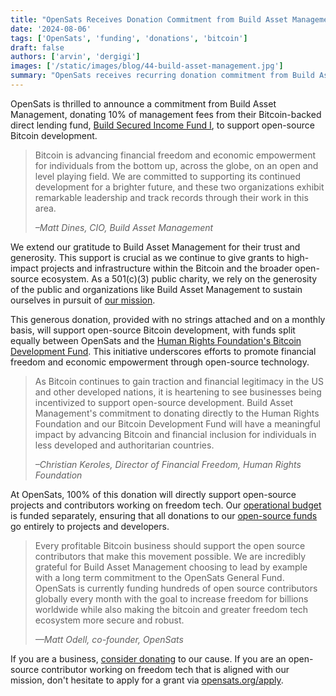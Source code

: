 ```yaml
---
title: "OpenSats Receives Donation Commitment from Build Asset Management"
date: '2024-08-06'
tags: ['OpenSats', 'funding', 'donations', 'bitcoin']
draft: false
authors: ['arvin', 'dergigi']
images: ['/static/images/blog/44-build-asset-management.jpg']
summary: "OpenSats receives recurring donation commitment from Build Asset Management for open-source Bitcoin development."
---
```


OpenSats is thrilled to announce a commitment from Build Asset Management,
donating 10% of management fees from their Bitcoin-backed direct lending
fund, [Build Secured Income Fund
I](https://getbuilding.com/private-credit/build-secured-income-fund-i/), to
support open-source Bitcoin development.

> Bitcoin is advancing financial freedom and economic empowerment for
> individuals from the bottom up, across the globe, on an open and level playing
> field. We are committed to supporting its continued development for a brighter
> future, and these two organizations exhibit remarkable leadership and track
> records through their work in this area.
>
> <cite>–Matt Dines, CIO, Build Asset Management</cite>

We extend our gratitude to Build Asset Management for their trust and
generosity. This support is crucial as we continue to give grants to
high-impact projects and infrastructure within the Bitcoin and the broader
open-source ecosystem. As a 501(c)(3) public charity, we rely on the generosity
of the public and organizations like Build Asset Management to sustain ourselves
in pursuit of [our mission](/mission).

This generous donation, provided with
no strings attached and on a monthly basis, will support open-source Bitcoin
development, with funds split equally between OpenSats and the [Human Rights
Foundation's Bitcoin Development Fund](https://hrf.org/devfund). This initiative
underscores efforts to promote financial freedom and economic empowerment
through open-source technology.

> As Bitcoin continues to gain traction and financial legitimacy in the US and
> other developed nations, it is heartening to see businesses being incentivized
> to support open-source development. Build Asset Management's commitment to
> donating directly to the Human Rights Foundation and our Bitcoin Development
> Fund will have a meaningful impact by advancing Bitcoin and financial
> inclusion for individuals in less developed and authoritarian countries.
>
> <cite>–Christian Keroles, Director of Financial Freedom, Human Rights
> Foundation</cite>

At OpenSats, 100% of this donation will directly support open-source projects
and contributors working on freedom tech. Our [operational budget](/funds/ops)
is funded separately, ensuring that all donations to our [open-source
funds](/funds/) go entirely to projects and developers.

> Every profitable Bitcoin business should support the open source contributors
> that make this movement possible. We are incredibly grateful for Build Asset
> Management choosing to lead by example with a long term commitment to the
> OpenSats General Fund. OpenSats is currently funding hundreds of open source
> contributors globally every month with the goal to increase freedom for
> billions worldwide while also making the bitcoin and greater freedom tech
> ecosystem more secure and robust. 
>
> <cite>—Matt Odell, co-founder, OpenSats</cite>
>

If you are a business, [consider donating](/donate) to our cause. If you are an
open-source contributor working on freedom tech that is aligned with our
mission, don't hesitate to apply for a grant via [opensats.org/apply](/apply).
